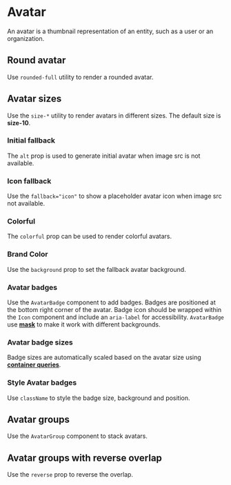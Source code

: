  
 
<Meta of={AvatarStories} />

# Avatar
 
An avatar is a thumbnail representation of an entity, such as a user or an organization.

<Canvas of={AvatarStories.BasicExample} />

## Round avatar

Use `rounded-full` utility to render a rounded avatar.

<Canvas of={AvatarStories.RoundedAvatars} />


## Avatar sizes

Use the `size-*` utility to render avatars in different sizes. The default size is **size-10**.

<Canvas of={AvatarStories.AvatarSizes} />

### Initial fallback

The `alt` prop is used to generate initial avatar when image src is not available.

<Canvas of={AvatarStories.InitialFallbacks} />

### Icon fallback

Use the `fallback="icon"` to show a placeholder avatar icon when image src not available.

<Canvas of={AvatarStories.IconFallbacks} />


### Colorful

The `colorful` prop can be used to render colorful avatars.

<Canvas of={AvatarStories.Colorful} />

### Brand Color

Use the `background` prop to set the fallback avatar background.

<Canvas of={AvatarStories.BrandColor} />


### Avatar badges

Use the `AvatarBadge` component to add badges. Badges are positioned at the bottom right corner of the avatar. Badge icon should be wrapped within the `Icon` component and include an `aria-label` for accessibility. `AvatarBadge` use <a href="https://developer.mozilla.org/en-US/docs/Web/CSS/mask" target="_blank">**mask**</a> to make it work with different backgrounds.

<Canvas of={AvatarStories.AvatarBadges} />

### Avatar badge sizes

Badge sizes are automatically scaled based on the avatar size using <a href="https://developer.mozilla.org/en-US/docs/Web/CSS/CSS_containment/Container_queries" target="_blank">**container queries**</a>.

<Canvas of={AvatarStories.AvatarBadgeSizes} />

### Style Avatar badges

Use `className` to style the badge size, background and position.

<Canvas of={AvatarStories.StyleAvatarBadge} />


## Avatar groups

Use the `AvatarGroup` component to stack avatars.

<Canvas of={AvatarStories.AvatarGroups} />

## Avatar groups with reverse overlap

Use the `reverse` prop to reverse the overlap.

<Canvas of={AvatarStories.AvatarGroupsWithReverseOverlap} />
